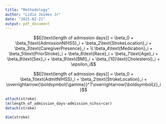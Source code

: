 ```yaml
---
title: "Methodology"
author: "Lidio Jaimes Jr"
date: "2025-02-21"
output: pdf_document
---
```

$$E[\text{length of admission days}] = \beta_0 + \beta_1\text{AdmissionNIHSS}_i + \beta_2\text{StrokeLocation}_i + \beta_3\text{CaregiverPresence}_i + \\ \beta_4\text{Medication}_i + \beta_5\text{PriorStroke}_i + \beta_6\text{Race}_i + \beta_7\text{Age}_i + \beta_8\text{Sex}_i + \beta_9\text{BMI}_i + \beta_{10}\text{Cholesterol}_i + \epsilon_i$$


$$E[\text{length of admission days}] = \beta_0 + \beta_1\text{AdmitNIHSS}_i + \beta_2\text{StrokeLocation}_i + \overrightarrow{\boldsymbol{\gamma}}^T\overrightarrow{\boldsymbol{z}_i}$$

```r
attach(stroke)
lm(length_of_admission_days~admission_nihss+car)
detach(stroke)
```

```r
dim(stroke)
```

